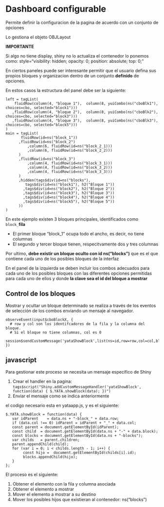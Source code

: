 # Dashboard configurable

Permite definir la configuracion de la pagina de acuerdo con un conjunto de opciones

Lo gestiona el objeto OBJLayout


**IMPORTANTE**

Si algo no tiene display, shiny no lo actualiza
el contenedor lo ponemos como:
style="visibility: hidden; opacity: 0; position: absolute; top: 0;"        


En ciertos paneles puede ser interesante permitir que el usuario defina sus propios bloques y organizacion dentro de un conjunto **definido** de opciones.

En estos casos la estructura del panel debe ser la siguiente:

```
left = tagList(
    fluidRow(column(4, "bloque 1"),  column(8, yuiCombo(ns("cboBlk1"), choices=cbo, selected="block1")))
   ,fluidRow(column(4, "bloque 2"),  column(8, yuiCombo(ns("cboBlk2"), choices=cbo, selected="block3")))
   ,fluidRow(column(4, "bloque 3"),  column(8, yuiCombo(ns("cboBlk3"), choices=cbo, selected="block5")))
)
main = tagList(
       fluidRow(id=ns("block_1"))
      ,fluidRow(id=ns("block_2")
          ,column(6, fluidRow(id=ns("block_2_1)))
          ,column(6, fluidRow(id=ns("block_2_2)))
      )
      ,fluidRow(id=ns("block_3")
          ,column(4, fluidRow(id=ns("block_3_1)))
          ,column(4, fluidRow(id=ns("block_3_2)))
          ,column(4, fluidRow(id=ns("block_3_3)))
      )
      ,hidden(tags$div(id=ns("blocks"),
         tags$div(id=ns("block1"), h2("Bloque 1"))
        ,tags$div(id=ns("block2"), h2("Bloque 2"))
        ,tags$div(id=ns("block3"), h2("Bloque 3"))
        ,tags$div(id=ns("block4"), h2("Bloque 4"))
        ,tags$div(id=ns("block5"), h2("Bloque 5"))
      ))
)

```

En este ejemplo existen 3 bloques principales, identificados como `block_`__fila__

- El primer bloque "block_1" ocupa todo el ancho, es decir, no tiene columnas
- El segundo y tercer bloque tienen, respecitvamente dos y tres columnas

Por ultimo, **debe existir un bloque oculto con id ns("blocks")** que es el que contiene cada uno de los posibles bloques de la interfaz

En el panel de la izquierda se deben incluir los combos adecuados para cada uno de los posibles bloques con las diferentes opciones permitidas para cada uno de ellos y donde **la clave sea el id del bloque a mostrar**


## Control de los bloques

Mostrar y ocultar un bloque determinado se realiza a través de los eventos de selección de los combos enviando un mensaje al navegador.

```
observeEvent(input$cboBlockX, {
  # row y col son los identifcadores de la fila y la columna del bloque.
  # Si el bloque no tiene columnas, col es 0
   session$sendCustomMessage('yataShowBlock',list(ns=id,row=row,col=col,block=input$cboBlkX))
})
```

## javascript

Para gestionar este proceso se necesita un mensaje especifico de Shiny

1. Crear el handler en la pagina:
`tags$script("Shiny.addCustomMessageHandler('yataShowBlock', function(data) { $.YATA.showBlock(data); })")`
2. Enviar el mensaje como se indica anteriormente

el codigo necesario esta en yataapp.js, y es el siguiente:

```
$.YATA.showBlock = function(data) {
   var idParent    = data.ns + "-block_" + data.row;
   if (data.col !== 0) idParent = idParent + "_" + data.col;
   const parent = document.getElementById(idParent);
   const child  = document.getElementById(data.ns + "-" + data.block);
   const blocks = document.getElementById(data.ns + "-blocks");
   var childs   = parent.children;
   parent.appendChild(child);
   for (var i = 0; i < childs.length - 1; i++) {
        const hijo =  document.getElementById(childs[i].id);
        blocks.appendChild(hijo);
   }
};
```
El proceso es el siguiente:

1. Obtener el elemento con la fila y columna asociada
2. Obtener el elemento a mostrar
3. Mover el elemento a mostrar a su destino
4. Mover los posibles hijos que existieran al contenedor: ns("blocks")
